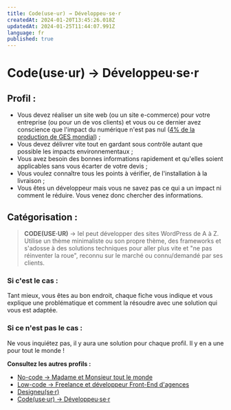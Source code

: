 ```yaml
---
title: Code(use·ur) → Développeu·se·r
createdAt: 2024-01-20T13:45:26.018Z
updatedAt: 2024-01-25T11:44:07.991Z
language: fr
published: true
---
```


# Code(use·ur) → Développeu·se·r

## Profil :

* Vous devez réaliser un site web (ou un site e-commerce) pour votre entreprise (ou pour un de vos clients) et vous ou ce dernier avez conscience que l'impact du numérique n'est pas nul ([4% de la production de GES mondial](https://www.greenit.fr/etude-empreinte-environnementale-du-numerique-mondial/)) ;
* Vous devez délivrer vite tout en gardant sous contrôle autant que possible les impacts environnementaux ;
* Vous avez besoin des bonnes informations rapidement et qu'elles soient applicables sans vous écarter de votre devis ;
* Vous voulez connaître tous les points à vérifier, de l'installation à la livraison ;
* Vous êtes un développeur mais vous ne savez pas ce qui a un impact ni comment le réduire. Vous venez donc chercher des informations.

## Catégorisation :

> **CODE(USE·UR)** → Iel peut développer des sites WordPress de A à Z. Utilise un thème minimaliste ou son propre thème, des frameworks et s'adosse à des solutions techniques pour aller plus vite et "ne pas réinventer la roue", reconnu sur le marché ou connu/demandé par ses clients.

### Si c'est le cas :

Tant mieux, vous êtes au bon endroit, chaque fiche vous indique et vous explique une problématique et comment la résoudre avec une solution qui vous est adaptée.

### Si ce n'est pas le cas :

Ne vous inquiétez pas, il y aura une solution pour chaque profil. Il y en a une pour tout le monde !

**Consultez les autres profils :**

* [No-code → Madame et Monsieur tout le monde](./no-code-madame-et-monsieur-tout-le-monde)
* [Low-code → Freelance et développeur Front-End d'agences](./low-code-freelance-et-developpeur-front-end-d-agences)
* [Designeu(se·r)](./designeuser)
* [Code(use·ur) → Développeu·se·r](./codeuseur-developpeuser)
